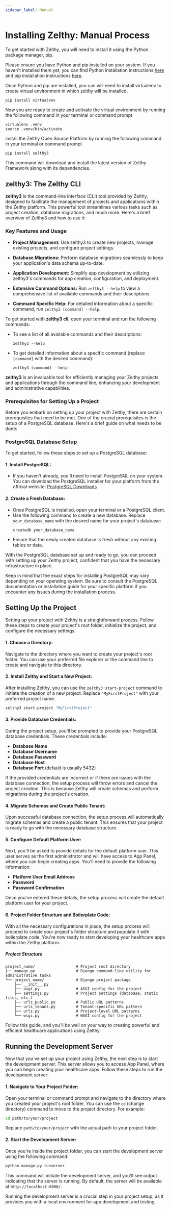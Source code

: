 ```yaml
---
sidebar_label: Manual
---
```


# Installing Zelthy: Manual Process
To get started with Zelthy, you will need to install it using the Python package manager, pip. 

Please ensure you have Python and pip installed on your system. If you haven't installed them yet, you can find Python installation instructions [here](https://www.python.org/downloads/) and pip installation instructions [here](https://pip.pypa.io/en/stable/installation/).

Once Python and pip are installed, you can will need to install virtualenv to create virtual environment in which zelthy will be installed. 

```shell
pip install virtualenv
```

Now you are ready to create and activate the virtual environment by running the following command in your terminal or command prompt

```shell
virtualenv .venv
source .venv/bin/activate
```

install the Zelthy Open Source Platform by running the following command in your terminal or command prompt

```shell
pip install zelthy3
```

This command will download and install the latest version of Zelthy Framework along with its dependencies.




## zelthy3: The Zelthy CLI

**zelthy3** is the command-line interface (CLI) tool provided by Zelthy, designed to facilitate the management of projects and applications within the Zelthy platform. This powerful tool streamlines various tasks such as project creation, database migrations, and much more. Here's a brief overview of Zelthy3 and how to use it:

### Key Features and Usage


- **Project Management:**
   Use zelthy3 to create new projects, manage existing projects, and configure project settings.

- **Database Migrations:**
   Perform database migrations seamlessly to keep your application's data schema up-to-date.

- **Application Development:**
   Simplify app development by utilizing zelthy3's commands for app creation, configuration, and deployment.

- **Extensive Command Options:**
   Run `zelthy3 --help` to view a comprehensive list of available commands and their descriptions.

- **Command Specific Help:**
   For detailed information about a specific command, run `zelthy3 [command] --help`.


To get started with **zelthy3 cli**, open your terminal and run the following commands:

- To see a list of all available commands and their descriptions:
  ```
  zelthy3 --help
  ```

- To get detailed information about a specific command (replace `[command]` with the desired command):
  ```
  zelthy3 [command] --help
  ```

**zelthy3** is an invaluable tool for efficiently managing your Zelthy projects and applications through the command line, enhancing your development and administrative capabilities.


### Prerequisites for Setting Up a Project

Before you embark on setting up your project with Zelthy, there are certain prerequisites that need to be met. One of the crucial prerequisites is the setup of a PostgreSQL database. Here's a brief guide on what needs to be done:

### PostgreSQL Database Setup

To get started, follow these steps to set up a PostgreSQL database:

#### 1. **Install PostgreSQL:**
   - If you haven't already, you'll need to install PostgreSQL on your system. You can download the PostgreSQL installer for your platform from the official website: [PostgreSQL Downloads](https://www.postgresql.org/download/)

#### 2. **Create a Fresh Database:**
   - Once PostgreSQL is installed, open your terminal or a PostgreSQL client.
   - Use the following command to create a new database. Replace `your_database_name` with the desired name for your project's database:
     ```
     createdb your_database_name
     ```
   - Ensure that the newly created database is fresh without any existing tables or data.

With the PostgreSQL database set up and ready to go, you can proceed with setting up your Zelthy project, confident that you have the necessary infrastructure in place.

Keep in mind that the exact steps for installing PostgreSQL may vary depending on your operating system. Be sure to consult the PostgreSQL documentation or installation guide for your specific platform if you encounter any issues during the installation process.


## Setting Up the Project

Setting up your project with Zelthy is a straightforward process. Follow these steps to create your project's root folder, initialize the project, and configure the necessary settings:

#### 1. Choose a Directory:

Navigate to the directory where you want to create your project's root folder. You can use your preferred file explorer or the command line to create and navigate to this directory.

#### 2. Install Zelthy and Start a New Project:

After installing Zelthy, you can use the `zelthy3 start-project` command to initiate the creation of a new project. Replace `"MyFirstProject"` with your preferred project name.

```bash
zelthy3 start-project "MyFirstProject"
```

#### 3. Provide Database Credentials:

During the project setup, you'll be prompted to provide your PostgreSQL database credentials. These credentials include:

- **Database Name**
- **Database Username**
- **Database Password**
- **Database Host**
- **Database Port** (default is usually 5432)

If the provided credentials are incorrect or if there are issues with the database connection, the setup process will throw errors and cancel the project creation. This is because Zelthy will create schemas and perform migrations during the project's creation.

#### 4. Migrate Schemas and Create Public Tenant:

Upon successful database connection, the setup process will automatically migrate schemas and create a public tenant. This ensures that your project is ready to go with the necessary database structure.

#### 5. Configure Default Platform User:

Next, you'll be asked to provide details for the default platform user. This user serves as the first administrator and will have access to App Panel, where you can begin creating apps. You'll need to provide the following information:

- **Platform User Email Address**
- **Password**
- **Password Confirmation**

Once you've entered these details, the setup process will create the default platform user for your project.

#### 6. Project Folder Structure and Boilerplate Code:

With all the necessary configurations in place, the setup process will proceed to create your project's folder structure and populate it with boilerplate code. You're now ready to start developing your healthcare apps within the Zelthy platform.

##### Project Structure
```plaintext
project_name/                  # Project root directory
├── manage.py                  # Django command-line utility for administrative tasks
└── project_name/              # Django project package
    ├── __init__.py
    ├── asgi.py                # ASGI config for the project
    ├── settings.py            # Project settings (database, static files, etc.)
    ├── urls_public.py         # Public URL patterns
    ├── urls_tenant.py         # Tenant-specific URL pattern
    ├── urls.py                # Project-level URL patterns
    └── wsgi.py                # WSGI config for the project
```

Follow this guide, and you'll be well on your way to creating powerful and efficient healthcare applications using Zelthy.


## Running the Development Server

Now that you've set up your project using Zelthy, the next step is to start the development server. This server allows you to access App Panel, where you can begin creating your healthcare apps. Follow these steps to run the development server:

#### 1. Navigate to Your Project Folder:

Open your terminal or command prompt and navigate to the directory where you created your project's root folder. You can use the `cd` (change directory) command to move to the project directory. For example:

```bash
cd path/to/your/project
```

Replace `path/to/your/project` with the actual path to your project folder.

#### 2. Start the Development Server:

Once you're inside the project folder, you can start the development server using the following command:

```bash
python manage.py runserver
```

This command will initiate the development server, and you'll see output indicating that the server is running. By default, the server will be available at `http://localhost:8000/`.

Running the development server is a crucial step in your project setup, as it provides you with a local environment for app development and testing.